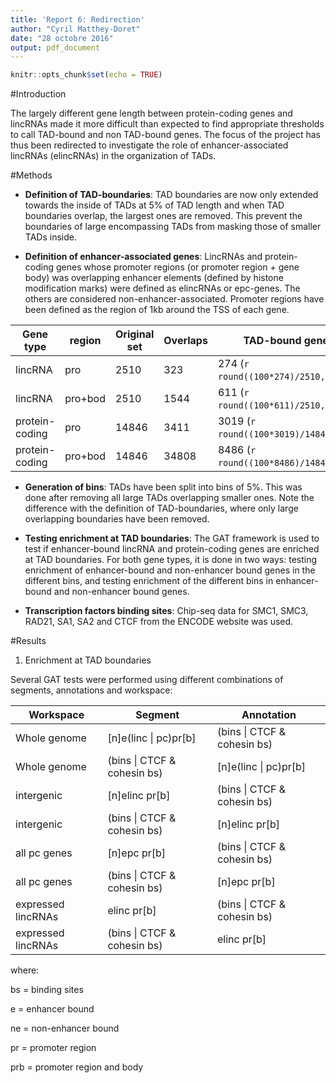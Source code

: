 ```yaml
---
title: 'Report 6: Redirection'
author: "Cyril Matthey-Doret"
date: "28 octobre 2016"
output: pdf_document
---
```


```r
knitr::opts_chunk$set(echo = TRUE)
```

#Introduction

The largely different gene length between protein-coding genes and lincRNAs made it more difficult than expected to find appropriate thresholds to call TAD-bound and non TAD-bound genes. The focus of the project has thus been redirected to investigate the role of enhancer-associated lincRNAs (elincRNAs) in the organization of TADs.

#Methods

   * __Definition of TAD-boundaries__: TAD boundaries are now only extended towards the inside of TADs at 5% of TAD length and when TAD boundaries overlap, the largest ones are removed. This prevent the boundaries of large encompassing TADs from masking those of smaller TADs inside.

   * __Definition of enhancer-associated genes__: LincRNAs and protein-coding genes whose promoter regions (or promoter region + gene body) was overlapping enhancer elements (defined by histone modification marks) were defined as elincRNAs or epc-genes. The others are considered non-enhancer-associated. Promoter regions have been defined as the region of 1kb around the TSS of each gene.
   
Gene type|region|Original set|Overlaps|TAD-bound genes
---------|------|------------|--------|---
lincRNA|pro|2510|323|274 (`r round((100*274)/2510,1)`%)
lincRNA|pro+bod|2510|1544|611 (`r round((100*611)/2510,1)`%)
protein-coding|pro|14846|3411|3019 (`r round((100*3019)/14846,1)`%)
protein-coding|pro+bod|14846|34808|8486 (`r round((100*8486)/14846,1)`%)

   * __Generation of bins__: TADs have been split into bins of 5%. This was done after removing all large TADs overlapping smaller ones. Note the difference with the definition of TAD-boundaries, where only large overlapping boundaries have been removed.
   
   * __Testing enrichment at TAD boundaries__: The GAT framework is used to test if enhancer-bound lincRNA and protein-coding genes are enriched at TAD boundaries. For both gene types, it is done in two ways: testing enrichment of enhancer-bound and non-enhancer bound genes in the different bins, and testing enrichment of the different bins in enhancer-bound and non-enhancer bound genes.
   
   * __Transcription factors binding sites__: Chip-seq data for SMC1, SMC3, RAD21, SA1, SA2 and CTCF from the ENCODE website was used.

#Results

1. Enrichment at TAD boundaries

Several GAT tests were performed using different combinations of segments, annotations and workspace:

Workspace|Segment|Annotation
---------|-------|----------
Whole genome|[n]e(linc \| pc)pr[b]|(bins \| CTCF & cohesin bs)
Whole genome|(bins \| CTCF & cohesin bs)|[n]e(linc \| pc)pr[b]
intergenic|[n]elinc pr[b]|(bins \| CTCF & cohesin bs)
intergenic|(bins \| CTCF & cohesin bs)|[n]elinc pr[b]
all pc genes|[n]epc pr[b]|(bins \| CTCF & cohesin bs)
all pc genes|(bins \| CTCF & cohesin bs)|[n]epc pr[b]
expressed lincRNAs|elinc pr[b]|(bins \| CTCF & cohesin bs)
expressed lincRNAs|(bins \| CTCF & cohesin bs)|elinc pr[b]


where: 

bs = binding sites

e = enhancer bound 

ne = non-enhancer bound 

pr = promoter region

prb = promoter region and body






